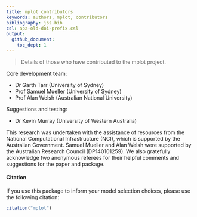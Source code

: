 ```yaml
---
title: mplot contributors
keywords: authors, mplot, contributors
bibliography: jss.bib
csl: apa-old-doi-prefix.csl
output: 
  github_document:
    toc_dept: 1
---
```


> Details of those who have contributed to the mplot project.

Core development team:

- Dr Garth Tarr (University of Sydney)
- Prof Samuel Mueller (University of Sydney)
- Prof Alan Welsh (Australian National University)

Suggestions and testing:

- Dr Kevin Murray (University of Western Australia)

This research was undertaken with the assistance of resources from the National Computational Infrastructure (NCI), which is supported by the Australian Government. Samuel Mueller and Alan Welsh were supported by the Australian Research Council (DP140101259). We also gratefully acknowledge two anonymous referees for their helpful comments and suggestions for the paper and package.

#### Citation

If you use this package to inform your model selection choices, please use the following citation:

```r
citation("mplot")
```



